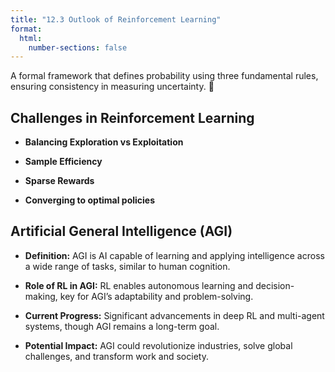 ```yaml
---
title: "12.3 Outlook of Reinforcement Learning"
format:
  html:
    number-sections: false
---
```


::: {.callout-note appearance="simple" icon=false}
A formal framework that defines probability using three fundamental rules, ensuring consistency in measuring uncertainty. 🎲
:::

## Challenges in Reinforcement Learning

- **Balancing Exploration vs Exploitation**

- **Sample Efficiency**

- **Sparse Rewards**

- **Converging to optimal policies**

## Artificial General Intelligence (AGI)

- **Definition:** AGI is AI capable of learning and applying intelligence across a wide range of tasks, similar to human cognition.

- **Role of RL in AGI:** RL enables autonomous learning and decision-making, key for AGI's adaptability and problem-solving.

- **Current Progress:** Significant advancements in deep RL and multi-agent systems, though AGI remains a long-term goal.

- **Potential Impact:** AGI could revolutionize industries, solve global challenges, and transform work and society.